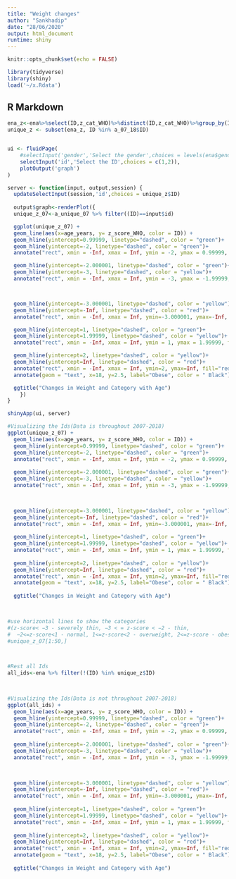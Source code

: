 ```yaml
---
title: "Weight changes"
author: "Sankhadip"
date: "28/06/2020"
output: html_document
runtime: shiny
---
```


```r
knitr::opts_chunk$set(echo = FALSE)
```

```r
library(tidyverse)
library(shiny)
load('~/x.Rdata')
```

## R Markdown

```r
ena_z<-ena%>%select(ID,z_cat_WHO)%>%distinct(ID,z_cat_WHO)%>%group_by(ID)%>%summarise(Count=n())%>%filter(Count!=1)
unique_z <- subset(ena_z, ID %in% a_07_18$ID)


ui <- fluidPage(
    #selectInput('gender','Select the gender',choices = levels(ena$gender)),
    selectInput('id','Select the ID',choices = c(1,2)),
    plotOutput('graph')
)

server <- function(input, output,session) {
  updateSelectInput(session,'id',choices = unique_z$ID)
  
  output$graph<-renderPlot({
  unique_z_07<-a_unique_07 %>% filter((ID)==input$id)

  ggplot(unique_z_07) +
  geom_line(aes(x=age_years, y= z_score_WHO, color = ID)) +
  geom_hline(yintercept=0.99999, linetype="dashed", color = "green")+
  geom_hline(yintercept=-2, linetype="dashed", color = "green")+
  annotate("rect", xmin = -Inf, xmax = Inf, ymin = -2, ymax = 0.99999, fill="green", alpha=0.15,      color = NA) + annotate(geom = "text", x=18, y=-0.5, label="Normal", color = " Black") +

  geom_hline(yintercept=-2.000001, linetype="dashed", color = "green")+
  geom_hline(yintercept=-3, linetype="dashed", color = "yellow")+
  annotate("rect", xmin = -Inf, xmax = Inf, ymin = -3, ymax = -1.99999, fill="yellow", alpha=0.3,   color = NA) + annotate(geom = "text", x=18, y=-2.5, label="Thin", color = " Black") +



  geom_hline(yintercept=-3.000001, linetype="dashed", color = "yellow")+
  geom_hline(yintercept=-Inf, linetype="dashed", color = "red")+
  annotate("rect", xmin = -Inf, xmax = Inf, ymin=-3.000001, ymax=-Inf,   fill="red", alpha=0.15,     color = NA) + annotate(geom = "text", x=18, y=-3.3, label="Severely Thin", color = " Black") +

  geom_hline(yintercept=1, linetype="dashed", color = "green")+
  geom_hline(yintercept=1.99999, linetype="dashed", color = "yellow")+
  annotate("rect", xmin = -Inf, xmax = Inf, ymin = 1, ymax = 1.99999, fill="yellow", alpha=0.3,     color = NA) + annotate(geom = "text", x=18, y=1.5, label="Overweight", color = " Black") +

  geom_hline(yintercept=2, linetype="dashed", color = "yellow")+
  geom_hline(yintercept=Inf, linetype="dashed", color = "red")+
  annotate("rect", xmin = -Inf, xmax = Inf, ymin=2, ymax=Inf, fill="red", alpha=0.15, color = NA) +
  annotate(geom = "text", x=18, y=2.5, label="Obese", color = " Black") +

  ggtitle("Changes in Weight and Category with Age")
    })
}

shinyApp(ui, server)
```
 

```r

 

#Visualizing the Ids(Data is throughout 2007-2018)
ggplot(unique_z_07) +
  geom_line(aes(x=age_years, y= z_score_WHO, color = ID)) +
  geom_hline(yintercept=0.99999, linetype="dashed", color = "green")+
  geom_hline(yintercept=-2, linetype="dashed", color = "green")+
  annotate("rect", xmin = -Inf, xmax = Inf, ymin = -2, ymax = 0.99999, fill="green", alpha=0.15,      color = NA) + annotate(geom = "text", x=18, y=-0.5, label="Normal", color = " Black") +
  
  geom_hline(yintercept=-2.000001, linetype="dashed", color = "green")+
  geom_hline(yintercept=-3, linetype="dashed", color = "yellow")+
  annotate("rect", xmin = -Inf, xmax = Inf, ymin = -3, ymax = -1.99999, fill="yellow", alpha=0.3,   color = NA) + annotate(geom = "text", x=18, y=-2.5, label="Thin", color = " Black") +

 

  geom_hline(yintercept=-3.000001, linetype="dashed", color = "yellow")+
  geom_hline(yintercept=-Inf, linetype="dashed", color = "red")+
  annotate("rect", xmin = -Inf, xmax = Inf, ymin=-3.000001, ymax=-Inf,   fill="red", alpha=0.15,     color = NA) + annotate(geom = "text", x=18, y=-3.3, label="Severely Thin", color = " Black") +
  
  geom_hline(yintercept=1, linetype="dashed", color = "green")+
  geom_hline(yintercept=1.99999, linetype="dashed", color = "yellow")+
  annotate("rect", xmin = -Inf, xmax = Inf, ymin = 1, ymax = 1.99999, fill="yellow", alpha=0.3,     color = NA) + annotate(geom = "text", x=18, y=1.5, label="Overweight", color = " Black") +
  
  geom_hline(yintercept=2, linetype="dashed", color = "yellow")+
  geom_hline(yintercept=Inf, linetype="dashed", color = "red")+
  annotate("rect", xmin = -Inf, xmax = Inf, ymin=2, ymax=Inf, fill="red", alpha=0.15, color = NA) +
  annotate(geom = "text", x=18, y=2.5, label="Obese", color = " Black") +
  
  ggtitle("Changes in Weight and Category with Age")

 

#use horizontal lines to show the categories
#(z-score< −3 - severely thin, −3 < = z-score < −2 - thin,
#  −2<=z-score<1 - normal, 1<=z-score<2 - overweight, 2<=z-score - obese)
#unique_z_07[1:50,]

 

```

 

```r
#Rest all Ids
all_ids<-ena %>% filter(!(ID) %in% unique_z$ID)

 

#Visualizing the Ids(Data is not throughout 2007-2018)
ggplot(all_ids) +
  geom_line(aes(x=age_years, y= z_score_WHO, color = ID)) +
  geom_hline(yintercept=0.99999, linetype="dashed", color = "green")+
  geom_hline(yintercept=-2, linetype="dashed", color = "green")+
  annotate("rect", xmin = -Inf, xmax = Inf, ymin = -2, ymax = 0.99999, fill="green", alpha=0.15,      color = NA) + annotate(geom = "text", x=18, y=-0.5, label="Normal", color = " Black") +
  
  geom_hline(yintercept=-2.000001, linetype="dashed", color = "green")+
  geom_hline(yintercept=-3, linetype="dashed", color = "yellow")+
  annotate("rect", xmin = -Inf, xmax = Inf, ymin = -3, ymax = -1.99999, fill="yellow", alpha=0.3,   color = NA) + annotate(geom = "text", x=18, y=-2.5, label="Thin", color = " Black") +

 

  geom_hline(yintercept=-3.000001, linetype="dashed", color = "yellow")+
  geom_hline(yintercept=-Inf, linetype="dashed", color = "red")+
  annotate("rect", xmin = -Inf, xmax = Inf, ymin=-3.000001, ymax=-Inf,   fill="red", alpha=0.15,     color = NA) + annotate(geom = "text", x=18, y=-3.3, label="Severely Thin", color = " Black") +
  
  geom_hline(yintercept=1, linetype="dashed", color = "green")+
  geom_hline(yintercept=1.99999, linetype="dashed", color = "yellow")+
  annotate("rect", xmin = -Inf, xmax = Inf, ymin = 1, ymax = 1.99999, fill="yellow", alpha=0.3,     color = NA) + annotate(geom = "text", x=18, y=1.5, label="Overweight", color = " Black") +
  
  geom_hline(yintercept=2, linetype="dashed", color = "yellow")+
  geom_hline(yintercept=Inf, linetype="dashed", color = "red")+
  annotate("rect", xmin = -Inf, xmax = Inf, ymin=2, ymax=Inf, fill="red", alpha=0.15, color = NA) +
  annotate(geom = "text", x=18, y=2.5, label="Obese", color = " Black") +
  
  ggtitle("Changes in Weight and Category with Age")
```
